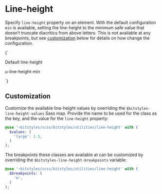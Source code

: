 
<Meta title="Utilities/line-height" />

# Line-height

Specify `line-height` property on an element. With the default configuration `min` is available, setting the line-height to the minimum safe value that doesn’t truncate diacritics from above letters. This is not available at any breakpoints, but see [customization](#customization) below for details on how change the configuration.

<Canvas>
  <Story name="u-line-height-min">
    {`
      <div class="u-flex">
        <p class="u-padding-m u-bg-gray-10">
          <span class="u-bg-white">Default line-height</span>
        </p>
        <p class="u-padding-m u-bg-gray-20 u-line-height-min">
          <span class="u-bg-white">u-line-height-min</span>
        </p>
      </div>
    `}
  </Story>
</Canvas>

## Customization

Customize the available line-height values by overriding the `$bitstyles-line-height-values` Sass map. Provide the name to be used for the class as the key, and the value for the `line-height` property:

```scss
@use '~bitstyles/scss/bitstyles/utilities/line-height' with (
  $values: (
    'large': 2.5,
  )
);
```

The breakpoints these classes are available at can be customized by overriding the `$bitstyles-line-height-breakpoints` variable:

```scss
@use '~bitstyles/scss/bitstyles/utilities/line-height' with (
  $breakpoints: (
    'm',
  )
);
```
